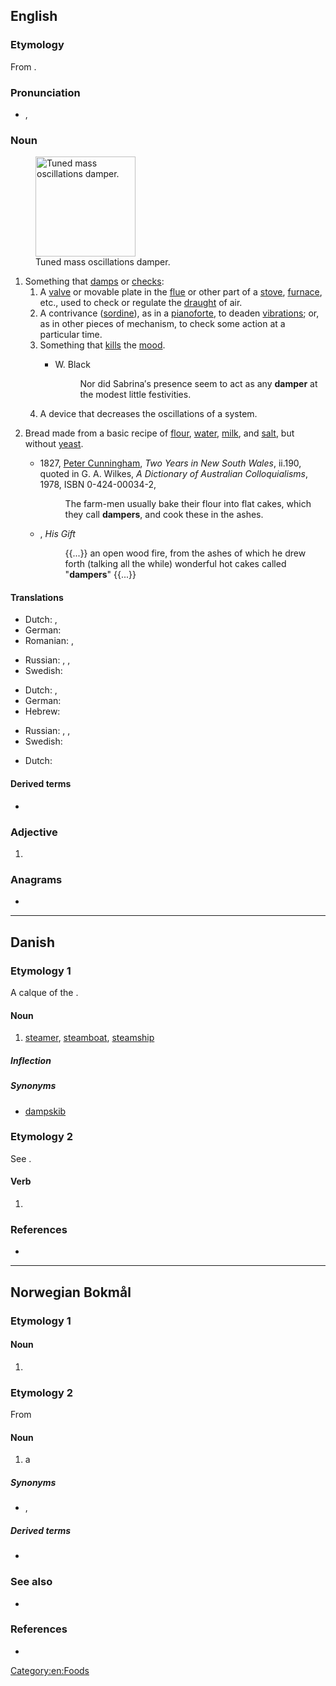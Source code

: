 ==English==
{{wikipedia|dab=Damper}}

===Etymology===
From {{suffix|damp|er|lang=en}}.

===Pronunciation===
* {{a|US}} {{enPR|dămp′ər}}, {{IPA|/ˈdæmpɚ/|lang=en}}

===Noun===
{{en-noun}}
[[File:Tuned mass damper.gif|thumb|160px|Tuned mass oscillations damper.]]

# Something that [[damp]]s or [[check]]s:
## A [[valve]] or movable plate in the [[flue]] or other part of a [[stove]], [[furnace]], etc., used to check or regulate the [[draught]] of air.
## A contrivance ([[sordine]]), as in a [[pianoforte]], to deaden [[vibration]]s; or, as in other pieces of mechanism, to check some action at a particular time.
## Something that [[kill]]s the [[mood]].
##* {{rfdate}} W. Black
##*: Nor did Sabrina′s presence seem to act as any '''damper''' at the modest little festivities.
## A device that decreases the oscillations of a system.
# {{lb|en|chiefly|Australia}} Bread made from a basic recipe of [[flour]], [[water]], [[milk]], and [[salt]], but without [[yeast]].
#* 1827, [[w:Peter Cunningham|Peter Cunningham]], ''Two Years in New South Wales'', ii.190, quoted in G. A. Wilkes, ''A Dictionary of Australian Colloquialisms'', 1978, ISBN 0-424-00034-2,
#*: The farm-men usually bake their flour into flat cakes, which they call '''dampers''', and cook these in the ashes.
#* {{w|Rudyard Kipling}}, ''His Gift''
#*: {{...}} an open wood fire, from the ashes of which he drew forth (talking all the while) wonderful hot cakes called "'''dampers'''" {{...}}

====Translations====
{{trans-top|valve or movable plate used to regulate flow of air}}
* Dutch: {{t+|nl|dampkap|f}}, {{t+|nl|afzuigkap|f}}
* German: {{t|de|Luftklappe|f}}
* Romanian: {{t+|ro|ventil|n}}, {{t+|ro|supapă|f}}
{{trans-mid}}
* Russian: {{t|ru|регуля́тор тя́ги|m}}, {{t|ru|дымова́я засло́нка|f}}, {{t+|ru|вью́шка|f}}
* Swedish: {{t+|sv|spjäll|n}}
{{trans-bottom}}

{{trans-top|contrivance to deaden vibrations}}
* Dutch: , {{t+|nl|demper|m}}
* German: {{t+|de|Dämpfer|m}}
* Hebrew: {{t|he|מרסן|m|tr=merasén|sc=Hebr}}
{{trans-mid}}
* Russian: {{t+|ru|де́мпфер|f|tr=dɛ́mpfer}}, {{t+|ru|амортизатор|sc=Cyrl}}, {{t+|ru|гаситель|alt=гаситель колебаний|sc=Cyrl}}
* Swedish: {{t+|sv|dämpare}}
{{trans-bottom}}

{{trans-top|thing that kills the mood}}
* Dutch: {{t+|nl|domper|m}}
{{trans-mid}}
{{trans-bottom}}

====Derived terms====
{{der-top}}
* {{l|en|put a damper on}}
{{der-mid}}
{{der-bottom}}

===Adjective===
{{head|en|adjective comparative form}}

# {{en-comparative of|damp}}

===Anagrams===
* {{anagrams|en|deramp|ramped}}

[[Category:en:Foods]]

----

==Danish==

===Etymology 1===
A calque of the {{etyl|en|da}} {{m|en|steamer}}.

====Noun====
{{da-noun|en|e}}

# [[steamer]], [[steamboat]], [[steamship]]

=====Inflection=====
{{da-noun-infl|en|e|ne}}

=====Synonyms=====
* [[dampskib]]

===Etymology 2===
See {{l|da|dampe}}.

====Verb====
{{head|da|verb form}}

# {{present tense of|dampe|lang=da}}

===References===
* {{R:DDO}}

----

==Norwegian Bokmål==

===Etymology 1===

====Noun====
{{head|nb|noun form|g=m}}

# {{inflection of|damp||indef|p|lang=nb}}

===Etymology 2===
From {{suffix|nb|damp|er}}

====Noun====
{{nb-noun-m2}}

# a {{l|en|steamer}} {{q|steamship, steamboat}} {{topics|nb|Watercraft}}

=====Synonyms=====
* {{l|nb|dampbåt}}, {{l|nb|dampskip}}

=====Derived terms=====
* {{l|nb|hjuldamper}}

===See also===
* {{l-nn|dampar}}

===References===
* {{R:The Bokmål Dictionary}}